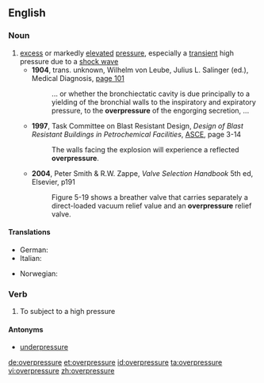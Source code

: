 ==English==
{{wikipedia}}

===Noun===
{{en-noun}}

# [[excess]] or markedly [[elevate]]d [[pressure]], especially a [[transient]] high pressure due to a [[shock wave]]
#* '''1904''', trans. unknown, Wilhelm von Leube, Julius L. Salinger (ed.), Medical Diagnosis, [http://books.google.com/books?id=vD9AcR8BZ5cC&pg=PA101&dq=overpressure page 101]
#*: ... or whether the bronchiectatic cavity is due principally to a yielding of the bronchial walls to the inspiratory and expiratory pressure, to the '''overpressure''' of the engorging secretion, ...
#* '''1997''', Task Committee on Blast Resistant Design, ''Design of Blast Resistant Buildings in Petrochemical Facilities'', [[w:American Society of Civil Engineers|ASCE]], page 3-14
#*: The walls facing the explosion will experience a reflected '''overpressure'''.
#* '''2004''', Peter Smith & R.W. Zappe, ''Valve Selection Handbook'' 5th ed, Elsevier, p191
#*: Figure 5-19 shows a breather valve that carries separately a direct-loaded vacuum relief value and an '''overpressure''' relief valve.

====Translations====
{{trans-top|excess or markedly elevated pressure}}
* German: {{t-|de|Überdruck|m}}
* Italian: {{t-|it|sovrappressione|f}}
{{trans-mid}}
* Norwegian: {{t-|no|overtrykk|n}}
{{trans-bottom}}

===Verb===
{{en-verb|overpressur|ing}}

# To subject to a high pressure

====Antonyms====
* [[underpressure]]

[[de:overpressure]]
[[et:overpressure]]
[[id:overpressure]]
[[ta:overpressure]]
[[vi:overpressure]]
[[zh:overpressure]]